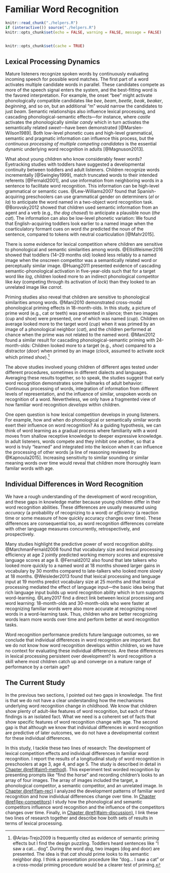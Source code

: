 Familiar Word Recognition {#aim1-introduction}
=======================================================================

```r
knitr::read_chunk("./helpers.R")
if (interactive()) source("./helpers.R")
knitr::opts_chunk$set(echo = FALSE, warning = FALSE, message = FALSE)
```

```r
```

```r
knitr::opts_chunk$set(cache = TRUE)
```

## Lexical Processing Dynamics

Mature listeners recognize spoken words by continuously evaluating
incoming speech for possible word matches. The first part of a word
activates multiple candidate words in parallel. These candidates compete
as more of the speech signal enters the system, and the best-fitting
word is the favored interpretation. For example, the onset "bee" might
activate phonologically compatible candidates like *bee*, *beam*,
*beetle*, *beak*, *beaker*, *beginning*, and so on, but an additional
"m" would narrow the candidates to just *beam*. Semantic relationships
also influence lexical processing, and cascading phonological-semantic
effects—for instance, where *castle* activates the phonologically
similar *candy* which in turn activates the semantically related
*sweet*—have been demonstrated [@Marslen-Wilson1989]. Both low-level
phonetic cues and high-level grammatical, semantic and pragmatic
information can influence this process, but the *continuous processing
of multiple competing candidates* is the essential dynamic underlying
word recognition in adults [@Magnuson2013].

What about young children who know considerably fewer words? Eyetracking
studies with toddlers have suggested a developmental continuity between
toddlers and adult listeners. Children recognize words incrementally
[@Swingley1999], match truncated words to their intended referents
[@Fernald2001], and use information from neighboring words in a
sentence to facilitate word recognition. This information can be
high-level grammatical or semantic cues. @Lew-Williams2007 found that
Spanish-acquiring preschoolers can use grammatical gender on determiners
(*el* or *la*) to anticipate the word named in a two-object word
recognition task. @Borovsky2012 showed that children used semantic
information from an agent and a verb (e.g., *the dog chased*) to
anticipate a plausible noun (*the cat*). The information can also be
low-level phonetic variation: We found that English-acquiring toddlers
look earlier to a named image when the coarticulatory formant cues on
word *the* predicted the noun of the sentence, compared to tokens with
neutral coarticulation [@Mahr2015].

There is some evidence for lexical competition where children are
sensitive to phonological and semantic similarities among words.
@EllisWeismer2016 showed that toddlers (14–29 months old) looked less
reliably to a named image when the onscreen competitor was a
semantically related word or perceptually similar image. @Huang2011
presented evidence of cascading semantic-phonological activation in
five-year-olds such that for a target word like *log*, children looked
more to an indirect phonological competitor like *key* (competing
through its activation of *lock*) than they looked to an unrelated image
like *carrot*. 

Priming studies also reveal that children are sensitive to phonological 
similarities among words. @Mani2010 demonstrated
cross-modal phonological priming effects in 18-month-olds. In this
study, a picture of prime word (e.g., cat or teeth) was presented in
silence; then two images (cup and shoe) were presented, one of which was
named (*cup*). Children on average looked more to the target word
(*cup*) when it was primed by an image of a phonological neighbor
(*cat*), and the children performed at chance when the prime was not
related to the named word. @Mani2012 found a similar result for
cascading phonological-semantic priming with 24-month-olds: Children
looked more to a target (e.g., *shoe*) compared to a distractor (*door*)
when primed by an image (*clock*, assumed to activate *sock* which
primed *shoe*).[^semantic-priming]

[^semantic-priming]: @Arias-Trejo2009 is frequently cited as evidence
of semantic priming effects but I find the design puzzling. Toddlers
heard sentences like "I saw a cat... dog". During the word *dog*, two
images (dog and door) are presented. The idea is that *cat* should prime
looks to its semantic neighbor *dog*. I think a presentation procedure
like "dog... I saw a cat" or a cross-modal priming procedure would be a
clearer test of priming. 

<!-- They varied the prime so that an -->
<!-- unrelated word also acted as the prime: "I saw a swing... dog". -->
<!-- At 18-months-old children looked to the target in both of those -->
<!-- conditions, but at 21-months-old, the children only looked in the -->
<!-- "dog... cat" condition.  -->

The above studies involved young children of different ages tested under
different procedures, sometimes in different dialects and languages.
Averaging these results together, so to speak, the studies suggest that
early word recognition demonstrates some hallmarks of adult behavior:
Continuous processing of words, integration of information from
different levels of representation, and the influence of similar,
unspoken words on recognition of a word. Nevertheless, we only have a
fragmented view of how familiar word recognition *develops* within children.

One open question is how lexical competition develops in young
listeners. For example, how and when do phonological or semantically
similar words exert their influence on word recognition? As a guiding
hypothesis, we can think of word learning as a gradual process where
familiarity with a word moves from shallow receptive knowledge to deeper
expressive knowledge. In adult listeners, words compete and they inhibit
one another, so that a word is truly “learned” and integrated into the
lexicon when it can influence the processing of other words [a line of
reasoning reviewed by @Kapnoula2015]. Increasing sensitivity to similar
sounding or similar meaning words over time would reveal that children
more thoroughly learn familar words with age. 




## Individual Differences in Word Recognition

We have a rough understanding of the development of word recognition,
and these gaps in knowledge matter because young children differ in
their word recognition abilities. These differences are usually measured
using *accuracy* (a probability of recognizing to a word) or
*efficiency* (a reaction time or some measure of how quickly accuracy
changes over time). These differences are consequential too, as word
recognition differences correlate with other language measures
concurrently, retrospectively, and prospectively.

Many studies highlight the predictive power of word recognition ability.
@MarchmanFernald2008 found that vocabulary size and lexical processing
efficiency at age 2 jointly predicted working memory scores and
expressive language scores at age 8. @Fernald2012 also found that late
talkers who looked more quickly to a named word at 18 months showed
larger gains in vocabulary by 30 months compared to late-talkers who
looked more slowly at 18 months. @Weisleder2013 found that lexical
processing and language input at 19 months predict vocabulary size
at 25 months and that lexical processing mediated the effect of
language input---the basic idea being that rich language input builds up
word recognition ability which in turn supports word-learning. @Lany2017
find a direct link between lexical processing and word
learning: 18-month-olds and 30-month-olds who were faster at recognizing
familiar words were also more accurate at recognizing novel words in a
word-learning task. Thus, children who are better recognizing words
learn more words over time and perform better at word recognition tasks.

Word recognition performance predicts future language outcomes, so we
conclude that individual differences in word recognition are important.
But we do not know how word recognition develops within children, so we
have no context for evaluating these individual differences. Are these
differences in lexical processing persistent over development? Is word
recognition a skill where most children catch up and converge on a
mature range of performance by a certain age? 


## The Current Study

In the previous two sections, I pointed out two gaps in knowledge. The
first is that we do not have a clear understanding how the mechanisms
underlying word recognition change in childhood. We know that children
show plenty of adult-like features of word recognition, but each of
these findings is an isolated fact. What we need is a coherent set of
facts that show specific features of word recognition change with age.
The second gap is that although we know that individual differences in
word recognition are predictive of later outcomes, we do not have a
developmental context for these individual differences.

<!-- One first step towards understanding differences in word recognition is -->
<!-- the following observation: The best predictor of lexical processing -->
<!-- efficiency in children is concurrent vocabulary size. That is, children -->
<!-- who know more words look more quickly and reliably to a named word -->
<!-- [e.g., @MPPaper]. This fact deserves a brief reflection: Suppose the -->
<!-- information-processing mechanism behind word recognition were just a -->
<!-- naïve table search. Then this finding is somewhat puzzling: Children -->
<!-- with larger lexicons have to find a needle in a larger haystack—yet this -->
<!-- apparent liability is an advantage. That is why the search analogy is -->
<!-- naïve. One explanation follows from the earlier described idea about -->
<!-- graded word learning: Children become better at recognizing words as -->
<!-- they learn more words because they extract regularities and discover -->
<!-- similarities among words and develop more efficient lexical -->
<!-- representations—the haystack develops regularity and becomes easier to -->
<!-- search. The development of word recognition requires learning similarities among words and therefore requires -->


In this study, I tackle these two lines of research: The development of
lexical competition effects and individual differences in familiar word
recognition. I report the results of a longitudinal study of word
recognition in preschoolers at age 3, age 4, and age 5. The study is described 
in detail in [Chapter \@ref(#aim1-method)](#aim1-method). This experiment
test worded recognition by presenting prompts like "find the horse" and
recording children's looks to an array of four images. The array of
images included the target, a phonological competitor, a semantic
competitor, and an unrelated image. In [Chapter \@ref(fam-rec)](#fam-rec) 
I analyzed the development patterns of familiar word recognition and how
individual differences change over time. In 
[Chapter \@ref(lex-competitors)](#lex-competitors) I study how the
phonological and semantic competitors influence word recognition and the
influence of the competitors changes over time. Finally, in 
[Chapter \@ref(\#aim-discussion)](#aim-discussion), I link these two
lines of research together and describe how both sets of results in
terms of lexical processing.


<!-- {#aim-discussion} -->

<!-- It is not clear what mechanisms explain the relationship between word -->
<!-- recognition and later outcomes. Children who are faster at recognizing -->
<!-- words could be better word learners:  -->







<!-- Taken together, these results are inconclusive. -->

<!-- This result would -->
<!-- suggest word recognition reflects domain-general processing abilities that influence word learning. -->


<!-- In [MahrEdwards2018], we evaluated -->
<!-- language input and lexical processing too. We found that language input -->
<!-- and word recognition at age 3 efficiency predicted growth in age-4 -->
<!-- receptive vocabulary, but only word recognition predicted growth in -->
<!-- age-4 expressive vocabulary. We concluded that receptive vocabulary -->


<!-- Children differ in word-recognition ability in ways that  -->


<!-- Although it is a robust predictor of word recognition, vocabulary size -->
<!-- is nonspecific. For lexical processing dynamics, vocabulary size can be -->
<!-- considered an indicator for the organization and efficiency of a child’s -->
<!-- lexicon, but it also correlates with other (meaningful) differences. -->
<!-- Vocabulary is related to differences in speech perception -->
<!-- [@Cristia2014_Review] and environmental factors like language input -->
<!-- [e.g., @HartRisley; @Hoff2003]. For instance, measures of speech -->
<!-- perception at 6–8 months predict vocabulary size at 24 months [e.g., -->
<!-- @Tsao2004; @Kuhl2008], so processing predicts future vocabulary predicts -->
<!-- concurrent processing. -->



<!-- Word recognition efficiency and vocabulary size are interconnected -->
<!-- measures with concurrent and predictive associations. This project can -->
<!-- clarify this relationship by examining the co-development of word -->
<!-- recognition, vocabulary size, and speech perception. In particular, I -->
<!-- will ask how individual differences in word recognition change over time.  -->

<!-- By studying how sensitivity to -->
<!-- similar-sounding and similar-meaning words develop over time and within -->
<!-- ever-growing vocabularies, this project can reveal how children come to -->
<!-- process words efficiently. -->
